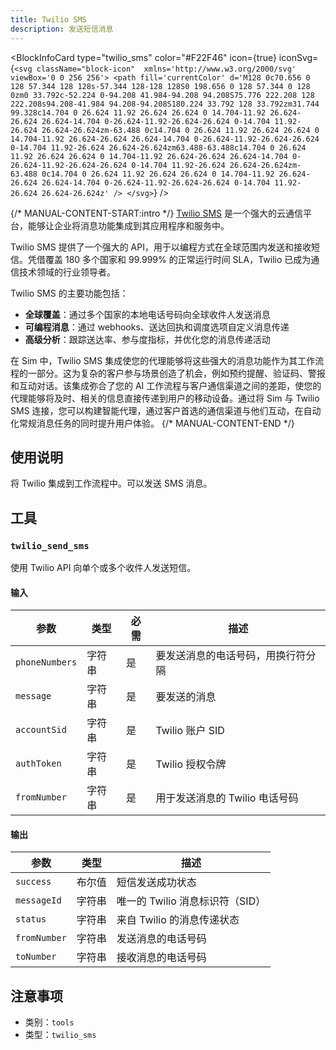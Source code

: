 ```yaml
---
title: Twilio SMS
description: 发送短信消息
---
```



<BlockInfoCard 
  type="twilio_sms"
  color="#F22F46"
  icon={true}
  iconSvg={`<svg className="block-icon"  xmlns='http://www.w3.org/2000/svg' viewBox='0 0 256 256'>
      <path
        fill='currentColor'
        d='M128 0c70.656 0 128 57.344 128 128s-57.344 128-128 128S0 198.656 0 128 57.344 0 128 0zm0 33.792c-52.224 0-94.208 41.984-94.208 94.208S75.776 222.208 128 222.208s94.208-41.984 94.208-94.208S180.224 33.792 128 33.792zm31.744 99.328c14.704 0 26.624 11.92 26.624 26.624 0 14.704-11.92 26.624-26.624 26.624-14.704 0-26.624-11.92-26.624-26.624 0-14.704 11.92-26.624 26.624-26.624zm-63.488 0c14.704 0 26.624 11.92 26.624 26.624 0 14.704-11.92 26.624-26.624 26.624-14.704 0-26.624-11.92-26.624-26.624 0-14.704 11.92-26.624 26.624-26.624zm63.488-63.488c14.704 0 26.624 11.92 26.624 26.624 0 14.704-11.92 26.624-26.624 26.624-14.704 0-26.624-11.92-26.624-26.624 0-14.704 11.92-26.624 26.624-26.624zm-63.488 0c14.704 0 26.624 11.92 26.624 26.624 0 14.704-11.92 26.624-26.624 26.624-14.704 0-26.624-11.92-26.624-26.624 0-14.704 11.92-26.624 26.624-26.624z'
      />
    </svg>`}
/>

{/* MANUAL-CONTENT-START:intro */}
[Twilio SMS](https://www.twilio.com/en-us/sms) 是一个强大的云通信平台，能够让企业将消息功能集成到其应用程序和服务中。

Twilio SMS 提供了一个强大的 API，用于以编程方式在全球范围内发送和接收短信。凭借覆盖 180 多个国家和 99.999% 的正常运行时间 SLA，Twilio 已成为通信技术领域的行业领导者。

Twilio SMS 的主要功能包括：

- **全球覆盖**：通过多个国家的本地电话号码向全球收件人发送消息
- **可编程消息**：通过 webhooks、送达回执和调度选项自定义消息传递
- **高级分析**：跟踪送达率、参与度指标，并优化您的消息传递活动

在 Sim 中，Twilio SMS 集成使您的代理能够将这些强大的消息功能作为其工作流程的一部分。这为复杂的客户参与场景创造了机会，例如预约提醒、验证码、警报和互动对话。该集成弥合了您的 AI 工作流程与客户通信渠道之间的差距，使您的代理能够将及时、相关的信息直接传递到用户的移动设备。通过将 Sim 与 Twilio SMS 连接，您可以构建智能代理，通过客户首选的通信渠道与他们互动，在自动化常规消息任务的同时提升用户体验。
{/* MANUAL-CONTENT-END */}

## 使用说明

将 Twilio 集成到工作流程中。可以发送 SMS 消息。

## 工具

### `twilio_send_sms`

使用 Twilio API 向单个或多个收件人发送短信。

#### 输入

| 参数 | 类型 | 必需 | 描述 |
| --------- | ---- | -------- | ----------- |
| `phoneNumbers` | 字符串 | 是 | 要发送消息的电话号码，用换行符分隔 |
| `message` | 字符串 | 是 | 要发送的消息 |
| `accountSid` | 字符串 | 是 | Twilio 账户 SID |
| `authToken` | 字符串 | 是 | Twilio 授权令牌 |
| `fromNumber` | 字符串 | 是 | 用于发送消息的 Twilio 电话号码 |

#### 输出

| 参数 | 类型 | 描述 |
| --------- | ---- | ----------- |
| `success` | 布尔值 | 短信发送成功状态 |
| `messageId` | 字符串 | 唯一的 Twilio 消息标识符（SID） |
| `status` | 字符串 | 来自 Twilio 的消息传递状态 |
| `fromNumber` | 字符串 | 发送消息的电话号码 |
| `toNumber` | 字符串 | 接收消息的电话号码 |

## 注意事项

- 类别：`tools`
- 类型：`twilio_sms`
